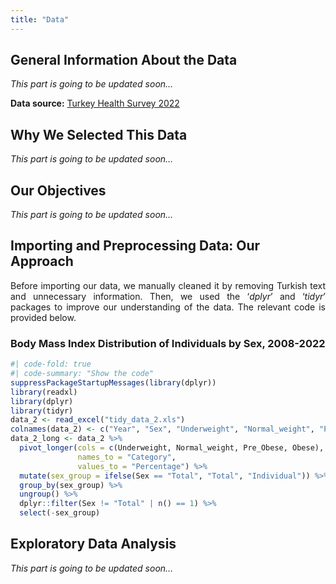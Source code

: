 ```yaml
---
title: "Data"
---
```


## General Information About the Data

*This part is going to be updated soon...*

**Data source:** [Turkey Health Survey 2022](https://data.tuik.gov.tr/Bulten/Index?p=Turkiye-Saglik-Arastirmasi-2022-49747)

## Why We Selected This Data

*This part is going to be updated soon...*

## Our Objectives

*This part is going to be updated soon...*

## Importing and Preprocessing Data: Our Approach

::: {style="text-align: justify"}
Before importing our data, we manually cleaned it by removing Turkish text and unnecessary information. Then, we used the '*dplyr*' and '*tidyr*' packages to improve our understanding of the data. The relevant code is provided below.
:::

### Body Mass Index Distribution of Individuals by Sex, 2008-2022

```r
#| code-fold: true
#| code-summary: "Show the code"
suppressPackageStartupMessages(library(dplyr))
library(readxl)
library(dplyr)
library(tidyr)
data_2 <- read_excel("tidy_data_2.xls")
colnames(data_2) <- c("Year", "Sex", "Underweight", "Normal_weight", "Pre_Obese", "Obese")
data_2_long <- data_2 %>%
  pivot_longer(cols = c(Underweight, Normal_weight, Pre_Obese, Obese),
               names_to = "Category",
               values_to = "Percentage") %>%
  mutate(sex_group = ifelse(Sex == "Total", "Total", "Individual")) %>%
  group_by(sex_group) %>%
  ungroup() %>%
  dplyr::filter(Sex != "Total" | n() == 1) %>%
  select(-sex_group)
```

## Exploratory Data Analysis

*This part is going to be updated soon...*
